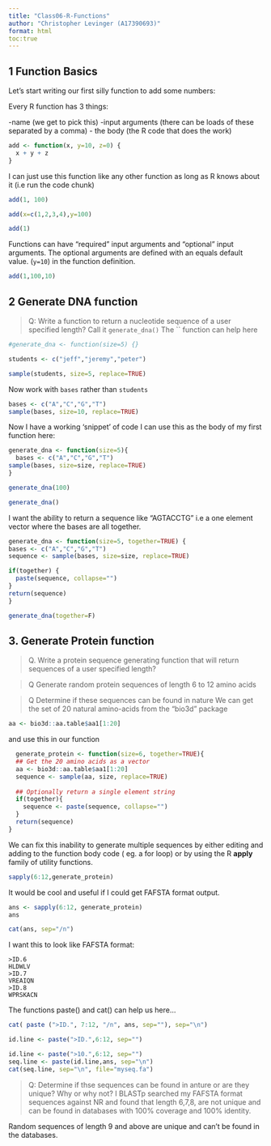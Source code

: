```yaml
---
title: "Class06-R-Functions"
author: "Christopher Levinger (A17390693)"
format: html
toc:true
---
```


## 1 Function Basics

Let's start writing our first silly function to add some numbers:

Every R function has 3 things:

-name (we get to pick this)
-input arguments (there can be loads of these separated by a comma)
- the body (the R code that does the work)
```r
add <- function(x, y=10, z=0) {
  x + y + z
}
```
I can just use this function like any other function as long as R knows about it (i.e run the code chunk)

```r
add(1, 100)
```
```r
add(x=c(1,2,3,4),y=100)
```

```r
add(1)
```
Functions can have "required" input arguments and "optional" input arguments. The optional arguments are defined with an equals default value. (`y=10`) in the function definition.
```r
add(1,100,10)
```
## 2 Generate DNA function
> Q: Write a function to return a nucleotide sequence of a user specified length? Call it `generate_dna()`
The `` function can help here

```r
#generate_dna <- function(size=5) {}

students <- c("jeff","jeremy","peter")

sample(students, size=5, replace=TRUE)
```

Now work with `bases` rather than `students`

```r
bases <- c("A","C","G","T")
sample(bases, size=10, replace=TRUE)
```

Now I have a working 'snippet' of code I can use this as the body of my first function here: 

```r
generate_dna <- function(size=5){
  bases <- c("A","C","G","T")
sample(bases, size=size, replace=TRUE)
}
```


```r
generate_dna(100)
```




```r
generate_dna()
```

I want the ability to return a sequence like "AGTACCTG" 
i.e a one element vector where the bases are all together. 

```r
generate_dna <- function(size=5, together=TRUE) {
bases <- c("A","C","G","T")
sequence <- sample(bases, size=size, replace=TRUE)

if(together) {
  paste(sequence, collapse="")
}
return(sequence)
}
```

```r
generate_dna(together=F)
```

## 3. Generate Protein function

>Q. Write a protein sequence generating function that will return sequences of a user specified length?

>Q Generate random protein sequences of length 6 to 12 amino acids

>Q Determine if these sequences can be found in nature 
We can get the set of 20 natural amino-acids from the "bio3d"
 package
 
```r
aa <- bio3d::aa.table$aa1[1:20]
```
and use this in our function

```r
  generate_protein <- function(size=6, together=TRUE){
  ## Get the 20 amino acids as a vector
  aa <- bio3d::aa.table$aa1[1:20]
  sequence <- sample(aa, size, replace=TRUE)
  
  ## Optionally return a single element string
  if(together){
    sequence <- paste(sequence, collapse="")
  }
  return(sequence)
}
```


We can fix this inability to generate multiple sequences by either editing and adding to the function body code ( eg. a for loop) or by using the R **apply** family of utility functions.

```r
sapply(6:12,generate_protein)
```
It would be cool and useful if I could get FAFSTA format output.

```r
ans <- sapply(6:12, generate_protein)
ans
```
```r
cat(ans, sep="/n")
```

I want this to look like FAFSTA format:
```
>ID.6
HLDWLV
>ID.7
VREAIQN
>ID.8
WPRSKACN
```
The functions paste() and cat() can help us here...

```r
cat( paste (">ID.", 7:12, "/n", ans, sep=""), sep="\n")
```

```r
id.line <- paste(">ID.",6:12, sep="")
```

```r
id.line <- paste(">10.",6:12, sep="")
seq.line <- paste(id.line,ans, sep="\n")
cat(seq.line, sep="\n", file="myseq.fa")
```
>Q: Determine if thse sequences can be found in anture or are they unique? Why or why not?
I BLASTp searched my FAFSTA format sequences against NR and found that length 6,7,8, are not unique and can be found in databases with 100% coverage and 100% identity. 

Random sequences of length 9 and above are unique and can't be found in the databases.



